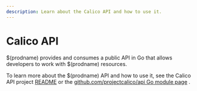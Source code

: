 ```yaml
---
description: Learn about the Calico API and how to use it.
---
```


# Calico API

$(prodname) provides and consumes a public API in Go that allows
developers to work with $(prodname) resources.

To learn more about the $(prodname) API and how to use it, see the Calico API project [README](https://github.com/projectcalico/api/blob/master/README.md) or
the [github.com/projectcalico/api Go module page](https://pkg.go.dev/github.com/projectcalico/api)
.
